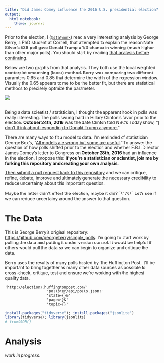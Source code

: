 ```yaml
---
title: "Did James Comey influence the 2016 U.S. presidential election? A public analysis."
output: 
  html_notebook: 
    theme: journal
---
```


Prior to the election, I ([`@statwonk`](http://twitter.com/statwonk)) read a very interesting analysis by George Berry, a PhD student at Cornell, that attempted to explain the reason Nate Silver's 538 poll gave Donald Trump a 1/3 chance in winning (much higher than other major polls). You should start by reading [that analysis before continuing](https://medium.com/@georgeberry_8550/overview-4fa5fa157fd1#.j5kxnyar2).

Below are two graphs from that analysis. They both use the local weighted scatterplot smoothing (loess) method. Berry was comparing two different paramters 0.65 and 0.85 that determine the width of the regression window. Visually the 0.65 appears to me to be the better fit, but there are statistical methods to precisely optmize the parameter.

![](polls.png)

<br>
Being a data scientist / statistician, I thought the apparent hook in polls was really interesting. The polls swung hard in Hillary Clinton's favor prior to the election. **October 24th, 2016** was the date Clinton told NBC's Today show, "[I don't think about responding to Donald Trump anymore.](http://www.today.com/video/hillary-clinton-i-don-t-think-about-responding-to-donald-trump-anymore-792136259661)"

There are many ways to fit a model to data. I'm reminded of statistician George Box's, "[All models are wrong but some are useful](https://en.wikipedia.org/wiki/All_models_are_wrong)." To answer the question of how polls shifted prior to the election and whether F.B.I. Director James Comey's letter to Congress on **October 28th, 2016** had an influence in the election, I propose this: **if you're a statistician or scientist, join me by forking this repository and creating your own analysis**.

[Then submit a pull request back to this repository](https://github.com/statwonk/comey) and we can critique, refine, debate, improve and ultimately generate the necessary credibility to reduce uncertainty about this important question.

Maybe the letter didn't effect the election, maybe it did? ¯\\_(ツ)_/¯ Let's see if we can reduce uncertainy around the answer to that question.

# The Data

This is George Berry's original repository: [https://github.com/georgeberry/simple_polls](https://github.com/georgeberry/simple_polls). I'm going to start work by pulling the data and putting it under version control. It would be helpful if others would pull the data so we can begin to organize and critique the data.

Berry uses the results of many polls hosted by The Huffington Post. It'll be important to bring together as many other data sources as possible to cross-check, critique, test and ensure we're working with the highest quality data.

```
'http://elections.huffingtonpost.com/'
                   'pollster/api/polls.json?'
                   'state={}&'
                   'page={}&'
                   'topic={}'
```

```r
install.packages("tidyverse"); install.packages("jsonlite")
library(tidyverse); library(jsonlite)
# fromJSON()
```

# Analysis

_work in progress_.
